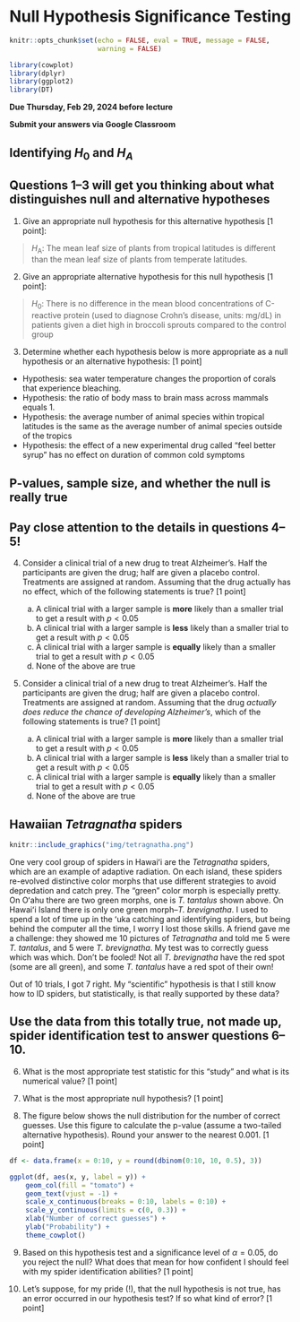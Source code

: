 # Null Hypothesis Significance Testing

```r
knitr::opts_chunk$set(echo = FALSE, eval = TRUE, message = FALSE, 
                      warning = FALSE)

library(cowplot)
library(dplyr)
library(ggplot2)
library(DT)
```


**Due Thursday, Feb 29, 2024 before lecture**

**Submit your answers via Google Classroom**



## Identifying $H_0$ and $H_A$ {.unnumbered}

::: {.callout-tip}
## Questions 1--3 will get you thinking about what distinguishes null and alternative hypotheses 

1. Give an appropriate null hypothesis for this alternative hypothesis [1 point]:

> $H_\textrm{A}$: The mean leaf size of plants from tropical latitudes is different than the mean leaf size of plants from temperate latitudes.

2. Give an appropriate alternative hypothesis for this null hypothesis [1 point]:

> $H_0$: There is no difference in the mean blood concentrations of C-reactive protein (used to diagnose Crohn's disease, units: mg/dL) in patients given a diet high in broccoli sprouts compared to the control group

3. Determine whether each hypothesis below is more appropriate as a null hypothesis or an alternative hypothesis: [1 point]

- Hypothesis: sea water temperature changes the proportion of corals that experience bleaching.
- Hypothesis: the ratio of body mass to brain mass across mammals equals 1.
- Hypothesis: the average number of animal species within tropical latitudes is the same as the average number of animal species outside of the tropics
- Hypothesis: the effect of a new experimental drug called "feel better syrup" has no effect on duration of common cold symptoms

:::

## P-values, sample size, and whether the null is really true {.unnumbered}

::: {.callout-tip}
## Pay close attention to the details in questions 4--5!

4. Consider a clinical trial of a new drug to treat Alzheimer's. Half the participants are given the drug; half are given a placebo control. Treatments are assigned at random. Assuming that the drug actually has no effect, which of the following statements is true? [1 point]

    a. A clinical trial with a larger sample is **more** likely than a smaller trial to get a result with $p < 0.05$
    b. A clinical trial with a larger sample is **less** likely than a smaller trial to get a result with $p < 0.05$
    c. A clinical trial with a larger sample is **equally** likely than a smaller trial to get a result with $p < 0.05$
    d. None of the above are true
    

5. Consider a clinical trial of a new drug to treat Alzheimer's. Half the participants are given the drug; half are given a placebo control. Treatments are assigned at random. Assuming that the drug *actually does reduce the chance of developing Alzheimer's*, which of the following statements is true? [1 point]

    a. A clinical trial with a larger sample is **more** likely than a smaller trial to get a result with $p < 0.05$
    b. A clinical trial with a larger sample is **less** likely than a smaller trial to get a result with $p < 0.05$
    c. A clinical trial with a larger sample is **equally** likely than a smaller trial to get a result with $p < 0.05$
    d. None of the above are true

:::

## Hawaiian *Tetragnatha* spiders {.unnumbered}

```r
knitr::include_graphics("img/tetragnatha.png")
```

One very cool group of spiders in Hawaiʻi are the *Tetragnatha* spiders, which are an example of adaptive radiation.  On each island, these spiders re-evolved distinctive color morphs that use different strategies to avoid depredation and catch prey. The "green" color morph is especially pretty. On Oʻahu there are two green morphs, one is *T. tantalus* shown above. On Hawaiʻi Island there is only one green morph--*T. brevignatha*.  I used to spend a lot of time up in the ʻuka catching and identifying spiders, but being behind the computer all the time, I worry I lost those skills. A friend gave me a challenge: they showed me 10 pictures of *Tetragnatha* and told me 5 were *T. tantalus*, and 5 were *T. brevignatha*. My test was to correctly guess which was which. Don't be fooled! Not all *T. brevignatha* have the red spot (some are all green), and some *T. tantalus* have a red spot of their own!

Out of 10 trials, I got 7 right. My "scientific" hypothesis is that I still know how to ID spiders, but statistically, is that really supported by these data?

::: {callout.tip}
## Use the data from this totally true, not made up, spider identification test to answer questions 6--10.


6. What is the most appropriate test statistic for this "study" and what is its numerical value? [1 point] 

7. What is the most appropriate null hypothesis? [1 point]

8. The figure below shows the null distribution for the number of correct guesses. Use this figure to calculate the p-value (assume a two-tailed alternative hypothesis). Round your answer to the nearest 0.001. [1 point]

```r

df <- data.frame(x = 0:10, y = round(dbinom(0:10, 10, 0.5), 3))

ggplot(df, aes(x, y, label = y)) +
    geom_col(fill = "tomato") +
    geom_text(vjust = -1) +
    scale_x_continuous(breaks = 0:10, labels = 0:10) +
    scale_y_continuous(limits = c(0, 0.3)) +
    xlab("Number of correct guesses") +
    ylab("Probability") +
    theme_cowplot()

```

9. Based on this hypothesis test and a significance level of $\alpha = 0.05$, do you reject the null? What does that mean for how confident I should feel with my spider identification abilities? [1 point]

10. Let's suppose, for my pride (!), that the null hypothesis is not true, has an error occurred in our hypothesis test? If so what kind of error? [1 point]

:::


